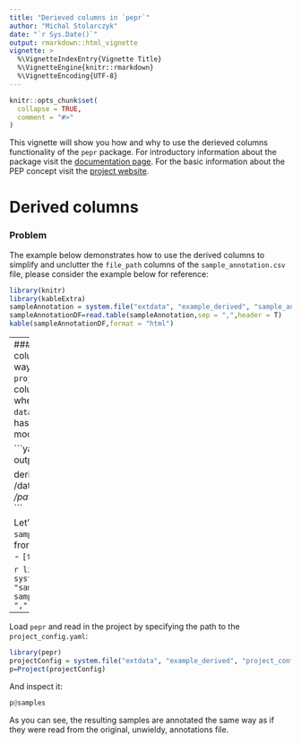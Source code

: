 ```yaml
---
title: "Derieved columns in `pepr`"
author: "Michal Stolarczyk"
date: "`r Sys.Date()`"
output: rmarkdown::html_vignette
vignette: >
  %\VignetteIndexEntry{Vignette Title}
  %\VignetteEngine{knitr::rmarkdown}
  %\VignetteEncoding{UTF-8}
---
```


```r
knitr::opts_chunk$set(
  collapse = TRUE,
  comment = "#>"
)
```

This vignette will show you how and why to use the derieved columns functionality of the `pepr` package. For introductory information about the package visit the [documentation page](http://code.databio.org/pepr/index.html). For the basic information about the PEP concept visit the [project website](https://pepkit.github.io/).

# Derived columns
### Problem
The example below demonstrates how to use the derived columns to simplify and unclutter the `file_path` columns of the `sample_annotation.csv` file, please consider the example below for reference:


```r
library(knitr)
library(kableExtra)
sampleAnnotation = system.file("extdata", "example_derived", "sample_annotation_pre.csv", package="pepr")
sampleAnnotationDF=read.table(sampleAnnotation,sep = ",",header = T)
kable(sampleAnnotationDF,format = "html") 
```

----
### Solution
As the name suggests the entries in the specified columns (here: `file_path`) can be derived from other ones. The way how this process is carried out is indicated explicitly in the `project_config.yaml` file (presented below). The name of the column is determined in the `derived_columns` key-value pair, whereas the pattern for the entries construction - in the `data_sources` one. Note that the second level key (here: `source`) has to exactly match the entries in the `file_path` column of the modified `annotation_table.csv` (presented below).

```yaml
metadata:
    sample_annotation: sample_annotation.csv
    output_dir: $HOME/hello_looper_results

derived_columns: [file_path]
data_sources:
    source1: /data/lab/project/{organism}_{time}h.fastq
    source2: /path/from/collaborator/weirdNamingScheme_{external_id}.fastq
```

Let's introduce a few modifications to the original `sample_annotation.csv` file to map the appropriate data sources from the `project_config.yaml` with entries in the derived column - `[file_path]`:

```r
library(knitr)
library(kableExtra)
sampleAnnotation = system.file("extdata", "example_derived", "sample_annotation.csv", package="pepr")
sampleAnnotationDF=read.table(sampleAnnotation,sep = ",",header = T)
kable(sampleAnnotationDF,format = "html") 
```
----
Load `pepr` and read in the project by specifying the path to the `project_config.yaml`:

```r
library(pepr)
projectConfig = system.file("extdata", "example_derived", "project_config.yaml", package="pepr")
p=Project(projectConfig)
```

And inspect it:

```r
p@samples
```

As you can see, the resulting samples are annotated the same way as if they were read from the original, unwieldy, annotations file.




